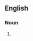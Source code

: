 {{also|roundheads}}

==English==

===Noun===
{{head|en|noun plural form}}

# {{plural of|Roundhead|lang=en}}